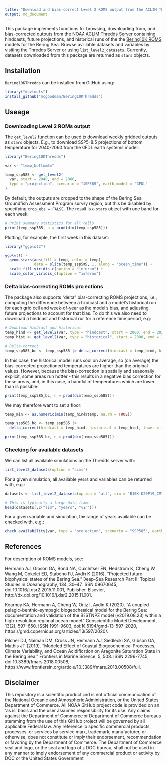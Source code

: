 ```yaml
---
title: "Download and bias-correct Level 2 ROMS output from the ACLIM Thredds Server"
output: md_document
---
```


This package implements functions for browsing, downloading from, and bias-corrected outputs from the [NOAA ACLIM Thredds Server](https://data.pmel.noaa.gov/aclim/thredds/catalog/catalog.html) containing hindcasts, future projections, and historical runs of the the [Bering10K ROMS](https://beringnpz.github.io/roms-bering-sea/B10K-dataset-docs/) models for the Bering Sea. Browse available datasets and variables by visiting the Thredds Server or using `list_level2_datasets`. Currently, datasets downloaded from this package are returned as `stars` objects.

## Installation

`Bering10KThredds` can be installed from GitHub using: 

```r
library("devtools")
install_github("mcgoodman/Bering10KThredds")
```

## Useage

### Downloading Level 2 ROMs output

The `get_level2` function can be used to download weekly gridded outputs as `stars` objects. E.g., to download SSP5-8.5 projections of bottom temperature for 2040-2060 from the GFDL earth systems model:

```r
library("Bering10KThredds")

var <- "temp_bottom5m"

temp_ssp585 <- get_level2(
  var, start = 2040, end = 2060, 
  type = "projection", scenario = "SSP585", earth_model = "GFDL"
)
```

By default, the outputs are cropped to the shape of the Bering Sea Groundfish Assessment Program survey region, but this be disabled by specifying `crop_ebs = FALSE`. The result is a `stars` object with one band for each week: 

```r
# Print summary statistics for all cells
print(temp_ssp585, n = prod(dim(temp_ssp585)))
```

Plotting, for example, the first week in this dataset: 

```r
library("ggplot2")

ggplot() + 
  geom_stars(aes(fill = temp, color = temp), 
             data = slice(temp_ssp585, 1, along = "ocean_time")) + 
  scale_fill_viridis_c(option = "inferno") + 
  scale_color_viridis_c(option = "inferno")
```


### Delta bias-correcting ROMs projections

The package also supports "delta" bias-correcting ROMS projections, i.e., computing the difference between a hindcast and a model's historical run for each grid cell and week-of-year as the model's bias, and adjusting future projections to account for that bias. To do this we also need to download a hindcast and historical run for a reference time period, e.g:

```r
# Download hindcast and historical
temp_hind <- get_level2(var, type = "hindcast", start = 2000, end = 2020)
temp_hist <- get_level2(var, type = "historical", start = 2000, end = 2020, earth_model = "GFDL")

# Delta-correct
temp_ssp585_bc <- temp_ssp585 |> delta_correct(hindcast = temp_hind, historical = temp_hist)
```

In this case, the historical model runs cool on average, so (on average) the bias-corrected projectioned temperatures are higher than the original values. However, because the bias-correction is spatially and seasonally explicit, some areas run hotter - this results in a negative bias correction for these areas, and, in this case, a handful of temperatures which are lower than is possible:

```r
print(temp_ssp585_bc, n = prod(dim(temp_ssp585)))
```

We may therefore want to set a floor: 

```r
temp_min <- as.numeric(min(temp_hind$temp, na.rm = TRUE))

temp_ssp585_bc <- temp_ssp585 |> 
  delta_correct(hindcast = temp_hind, historical = temp_hist, lower = temp_min)

print(temp_ssp585_bc, n = prod(dim(temp_ssp585)))
```


### Checking for available datasets

We can list all available simulations on the Thredds server with:

```r
list_level2_datasets(option = "sims")
```

For a given simulation, all available years and variables can be returned with, e.g.:

```r
datasets <- list_level2_datasets(option = "all", sim = "B10K-K20P19_CMIP6_gfdl_ssp585")

# This is typically a large data frame
head(datasets[,c("sim", "years", "var")])
```

For a given variable and simulation, the range of years available can be checked with, e.g.:

```r
check_availability(var, type = "projection", scenario = "SSP585", earth_model = "GFDL")
```

## References

For description of ROMS models, see: 

Hermann AJ, Gibson GA, Bond NA, Curchitser EN, Hedstrom K, Cheng W, Wang M, Cokelet ED, Stabeno PJ, Aydin K (2016). “Projected future biophysical states of the Bering Sea.” Deep-Sea Research Part II: Topical Studies in Oceanography, 134, 30–47. ISSN 09670645, doi:10.1016/j.dsr2.2015.11.001, Publisher: Elsevier, http://dx.doi.org/10.1016/j.dsr2.2015.11.001.

Kearney KA, Hermann A, Cheng W, Ortiz I, Aydin K (2020). “A coupled pelagic–benthic–sympagic biogeochemical model for the Bering Sea: documentation and validation of the BESTNPZ model (v2019.08.23) within a high-resolution regional ocean model.” Geoscientific Model Development, 13(2), 597–650. ISSN 1991-9603, doi:10.5194/gmd-13-597-2020, https://gmd.copernicus.org/articles/13/597/2020/.

Pilcher DJ, Naiman DM, Cross JN, Hermann AJ, Siedlecki SA, Gibson GA, Mathis JT (2019). “Modeled Effect of Coastal Biogeochemical Processes, Climate Variability, and Ocean Acidification on Aragonite Saturation State in the Bering Sea.” Frontiers in Marine Science, 5, 508. ISSN 2296-7745, doi:10.3389/fmars.2018.00508, https://www.frontiersin.org/article/10.3389/fmars.2018.00508/full.

## Disclaimer

This repository is a scientific product and is not official communication of the National Oceanic and Atmospheric Administration, or the United States Department of Commerce. All NOAA GitHub project code is provided on an ‘as is’ basis and the user assumes responsibility for its use. Any claims against the Department of Commerce or Department of Commerce bureaus stemming from the use of this GitHub project will be governed by all applicable Federal law. Any reference to specific commercial products, processes, or services by service mark, trademark, manufacturer, or otherwise, does not constitute or imply their endorsement, recommendation or favoring by the Department of Commerce. The Department of Commerce seal and logo, or the seal and logo of a DOC bureau, shall not be used in any manner to imply endorsement of any commercial product or activity by DOC or the United States Government.
